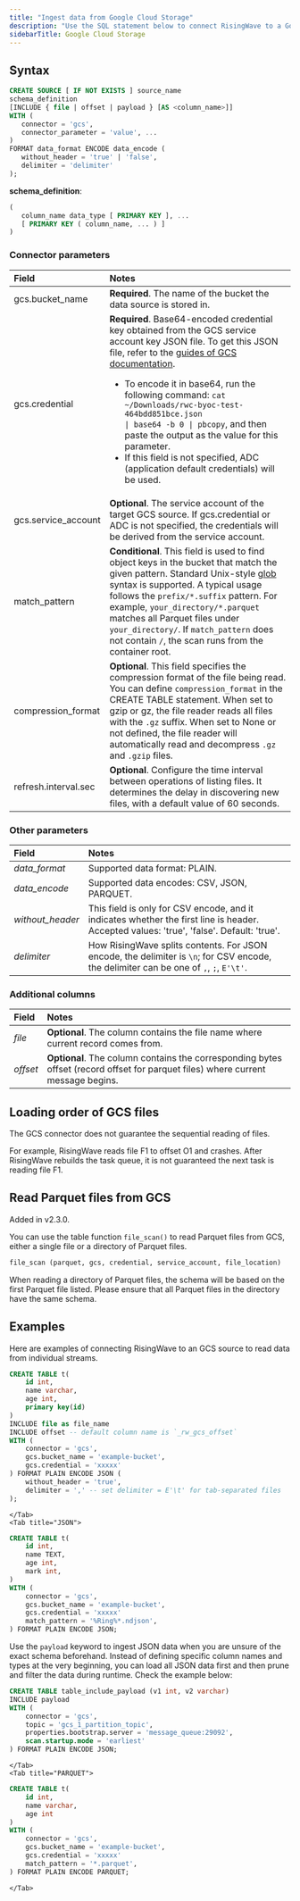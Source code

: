 ```yaml
---
title: "Ingest data from Google Cloud Storage"
description: "Use the SQL statement below to connect RisingWave to a Google Cloud Storage source."
sidebarTitle: Google Cloud Storage
---
```


## Syntax

```sql
CREATE SOURCE [ IF NOT EXISTS ] source_name
schema_definition
[INCLUDE { file | offset | payload } [AS <column_name>]]
WITH (
   connector = 'gcs',
   connector_parameter = 'value', ...
)
FORMAT data_format ENCODE data_encode (
   without_header = 'true' | 'false',
   delimiter = 'delimiter'
);
```

**schema\_definition**:

```sql
(
   column_name data_type [ PRIMARY KEY ], ...
   [ PRIMARY KEY ( column_name, ... ) ]
)
```

### Connector parameters

| Field      |     Notes    |                                                 
| :--------- | :----------- |
| gcs.bucket\_name  | **Required**. The name of the bucket the data source is stored in. |
| gcs.credential    | **Required**. Base64-encoded credential key obtained from the GCS service account key JSON file. To get this JSON file, refer to the [guides of GCS documentation](https://cloud.google.com/iam/docs/keys-create-delete#iam-service-account-keys-create-console). <ul><li>To encode it in base64, run the following command: <code>cat ~/Downloads/rwc-byoc-test-464bdd851bce.json &#124; base64 -b 0 &#124; pbcopy</code>, and then paste the output as the value for this parameter.</li><li>If this field is not specified, ADC (application default credentials) will be used.</li></ul> |
| gcs.service\_account | **Optional**. The service account of the target GCS source. If gcs.credential or ADC is not specified, the credentials will be derived from the service account. |
| match\_pattern       | **Conditional**. This field is used to find object keys in the bucket that match the given pattern. Standard Unix-style [glob](https://en.wikipedia.org/wiki/Glob%5F%28programming%29) syntax is supported. A typical usage follows the `prefix/*.suffix` pattern. For example, `your_directory/*.parquet` matches all Parquet files under `your_directory/`. If `match_pattern` does not contain `/`, the scan runs from the container root. |
| compression\_format  | **Optional**. This field specifies the compression format of the file being read. You can define `compression_format` in the CREATE TABLE statement. When set to gzip or gz, the file reader reads all files with the `.gz` suffix. When set to None or not defined, the file reader will automatically read and decompress `.gz` and `.gzip` files.   |
| refresh.interval.sec       | **Optional**. Configure the time interval between operations of listing files. It determines the delay in discovering new files, with a default value of 60 seconds.   |

### Other parameters

| Field             | Notes                                                                                                                                    |
| :---------------- | :--------------------------------------------------------------------------------------------------------------------------------------- |
| _data\_format_    | Supported data format: PLAIN.                                                                                                            |
| _data\_encode_    | Supported data encodes: CSV, JSON, PARQUET.                                                                                              |
| _without\_header_ | This field is only for CSV encode, and it indicates whether the first line is header. Accepted values: 'true', 'false'. Default: 'true'. |
| _delimiter_       | How RisingWave splits contents. For JSON encode, the delimiter is `\n`; for CSV encode, the delimiter can be one of `,`, `;`, `E'\t'`.         |

### Additional columns

| Field    | Notes                                                                                                                       |
| :------- | :-------------------------------------------------------------------------------------------------------------------------- |
| _file_   | **Optional**. The column contains the file name where current record comes from.                                                |
| _offset_ | **Optional**. The column contains the corresponding bytes offset (record offset for parquet files) where current message begins. |

## Loading order of GCS files

The GCS connector does not guarantee the sequential reading of files.

For example, RisingWave reads file F1 to offset O1 and crashes. After RisingWave rebuilds the task queue, it is not guaranteed the next task is reading file F1.

## Read Parquet files from GCS

<Note>
Added in v2.3.0.
</Note>

You can use the table function `file_scan()` to read Parquet files from GCS, either a single file or a directory of Parquet files.

```sql Function signature
file_scan (parquet, gcs, credential, service_account, file_location)
```

<Note>
When reading a directory of Parquet files, the schema will be based on the first Parquet file listed. Please ensure that all Parquet files in the directory have the same schema.
</Note>

## Examples
Here are examples of connecting RisingWave to an GCS source to read data from individual streams.
<Tabs>
    <Tab title="CSV">
```sql
CREATE TABLE t(
    id int,
    name varchar,
    age int,
    primary key(id)
)
INCLUDE file as file_name
INCLUDE offset -- default column name is `_rw_gcs_offset`
WITH (
    connector = 'gcs',
    gcs.bucket_name = 'example-bucket',
    gcs.credential = 'xxxxx'
) FORMAT PLAIN ENCODE JSON (
    without_header = 'true',
    delimiter = ',' -- set delimiter = E'\t' for tab-separated files
);
```
    </Tab>
    <Tab title="JSON">
```sql
CREATE TABLE t(
    id int,
    name TEXT,
    age int,
    mark int,
)
WITH (
    connector = 'gcs',
    gcs.bucket_name = 'example-bucket',
    gcs.credential = 'xxxxx'
    match_pattern = '%Ring%*.ndjson',
) FORMAT PLAIN ENCODE JSON;
```

Use the `payload` keyword to ingest JSON data when you are unsure of the exact schema beforehand. Instead of defining specific column names and types at the very beginning, you can load all JSON data first and then prune and filter the data during runtime. Check the example below:

```sql
CREATE TABLE table_include_payload (v1 int, v2 varchar)
INCLUDE payload
WITH (
    connector = 'gcs',
    topic = 'gcs_1_partition_topic',
    properties.bootstrap.server = 'message_queue:29092',
    scan.startup.mode = 'earliest'
) FORMAT PLAIN ENCODE JSON;
```

    </Tab>
    <Tab title="PARQUET">
```sql
CREATE TABLE t(
    id int,
    name varchar,
    age int
)
WITH (
    connector = 'gcs',
    gcs.bucket_name = 'example-bucket',
    gcs.credential = 'xxxxx'
    match_pattern = '*.parquet',
) FORMAT PLAIN ENCODE PARQUET;
```
    </Tab>
</Tabs>





